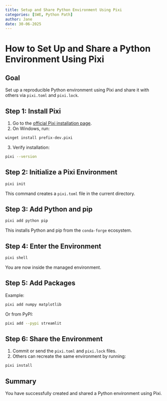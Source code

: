 ```yaml
---
title: Setup and Share Python Environment Using Pixi
categories: [SWE, Python Path]
author: Jane
date: 30-06-2025
---
```


# How to Set Up and Share a Python Environment Using Pixi

## Goal
Set up a reproducible Python environment using Pixi and share it with others via `pixi.toml` and `pixi.lock`.

## Step 1: Install Pixi

1. Go to the [official Pixi installation page](https://pixi.sh/latest/#installation).
2. On Windows, run:

```bash
winget install prefix-dev.pixi
```

3. Verify installation:

```bash
pixi --version
```

## Step 2: Initialize a Pixi Environment

```bash
pixi init
```

This command creates a `pixi.toml` file in the current directory.

## Step 3: Add Python and pip

```bash
pixi add python pip
```

This installs Python and pip from the `conda-forge` ecosystem.

## Step 4: Enter the Environment

```bash
pixi shell
```

You are now inside the managed environment.

## Step 5: Add Packages

Example:

```bash
pixi add numpy matplotlib
```

Or from PyPI:

```bash
pixi add --pypi streamlit
```

## Step 6: Share the Environment

1. Commit or send the `pixi.toml` and `pixi.lock` files.
2. Others can recreate the same environment by running:

```bash
pixi install
```

## Summary

You have successfully created and shared a Python environment using Pixi.
